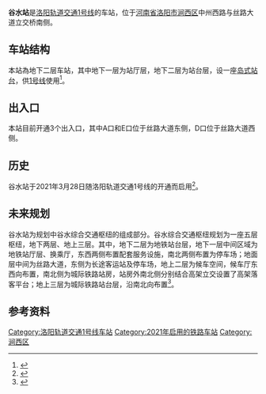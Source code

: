 {{noteTA
|1=zh:谷水;zh-cn:谷水;zh-tw:榖水;zh-hk:榖水;
}}
{{Infobox station
|name = 谷水
|eng_name = Gushui
|linecolour = {{洛阳地铁颜色|1|s}}
|image = 
|caption = 
|country = {{CHN}}
|borough = [[河南省|河南省]][[洛阳市|洛阳市]][[涧西区|涧西区]]
|address = 中州西路与丝路大道立交桥南侧
|coordinates = {{coord|34|40|57.03|N|112|19|43.33|E|display=inline,title}}
|type = 
|code = 
|structure = 地下车站
|line = {{洛阳地铁路线标志|1|full}}
|opened = 2021年3月28日
|exits = 已开通3个
|platform = 2（1座[[岛式站台|岛式站台]]） 
|station_hours = 
|first = 
{{洛阳地铁路线标志|1|short}}
: 往{{洛阳地铁起讫站|1|L}}：06:49
: 往{{洛阳地铁起讫站|1|R}}：06:33<ref name=timetable>{{cite web |title=运营服务 |url=https://www.lysubway.com.cn/service.html#home2 |website=洛阳轨道 |accessdate=2021-04-03 |archive-date=2021-11-23 |archive-url=https://web.archive.org/web/20211123090833/https://www.lysubway.com.cn/service.html#home2 |dead-url=no }}</ref>
|last = 
{{洛阳地铁路线标志|1|short}}
: 往{{洛阳地铁起讫站|1|L}}：23:09
: 往{{洛阳地铁起讫站|1|R}}：22:33<ref name=timetable />
|adjacent=
{{Adjacent stations|system=洛阳地铁
|line1=1|left1=红山|right1=秦岭路
}}
|route_map = 
}}

'''谷水站'''是[[洛阳轨道交通|洛阳轨道交通]][[洛阳轨道交通1号线|1号线]]的车站，位于[[河南省|河南省]][[洛阳市|洛阳市]][[涧西区|涧西区]]中州西路与丝路大道立交桥南侧。

== 车站结构 ==
本站為地下二层车站，其中地下一层为站厅层，地下二层为站台层，设一座[[岛式站台|岛式站台]]，供[[洛阳轨道交通1号线|1号线]]使用<ref>{{cite news |author1=李东慧 史朋飞 |title=我市地铁1号线车站总图及方案明确 共设车站18座 平均间距1.3公里 |url=http://lyrb.lyd.com.cn/html2/2017-06/20/content_119310.htm |accessdate=2021-04-05 |work=洛阳日报 |date=2017-06-20 |archive-date=2021-08-07 |archive-url=https://web.archive.org/web/20210807015257/http://lyrb.lyd.com.cn/html2/2017-06/20/content_119310.htm |dead-url=no }}</ref>。

== 出入口 ==
本站目前开通3个出入口，其中A口和E口位于丝路大道东侧，D口位于丝路大道西侧。

== 历史 ==
谷水站于2021年3月28日随洛阳轨道交通1号线的开通而启用<ref name=lyd28>{{cite web|url=http://news.lyd.com.cn/system/2021/03/26/031994407.shtml|title=官宣！洛阳地铁1号线3月28日开通　中西部非省会城市第一个|date=2021-03-26|access-date=2021-04-05|archive-date=2021-03-27|archive-url=https://web.archive.org/web/20210327122759/http://news.lyd.com.cn/system/2021/03/26/031994407.shtml|dead-url=no}}</ref>。

== 未来规划 ==
谷水站为规划中谷水综合交通枢纽的组成部分。谷水综合交通枢纽规划为一座五层枢纽，地下两层、地上三层。其中，地下二层为地铁站台层，地下一层中间区域为地铁站厅层、换乘厅，东西两侧布置配套服务设施，南北两侧布置为停车场；地面层中间为丝路大道，东侧为长途客运站及停车场，地上二层为候车空间，候车厅东西向布置，南北侧为城际铁路站房，站房外南北侧分别结合高架立交设置了高架落客平台；地上三层为城际铁路站台层，沿南北向布置<ref>{{cite news |author1=李东慧 史朋飞 |title=洛阳谷水将建五层综合交通枢纽 实现多种交通一站式换乘 |url=http://news.lyd.com.cn/system/2019/08/28/031439101.shtml |accessdate=2021-04-05 |work=洛阳网 |date=2019-08-28 |archive-date=2019-08-31 |archive-url=https://web.archive.org/web/20190831050716/http://news.lyd.com.cn/system/2019/08/28/031439101.shtml |dead-url=no }}</ref>。

== 参考资料 ==
{{REFLIST}}

{{洛阳轨道交通1号线|nocat}}

[[Category:洛阳轨道交通1号线车站|Category:洛阳轨道交通1号线车站]]
[[Category:2021年启用的铁路车站|Category:2021年启用的铁路车站]]
[[Category:涧西区|Category:涧西区]]